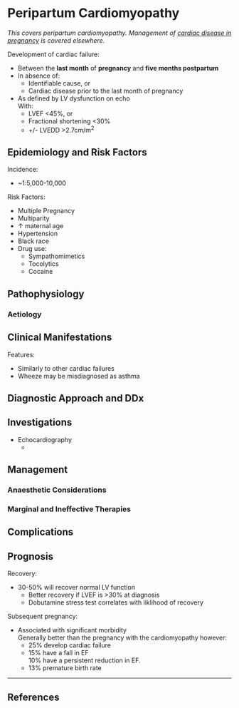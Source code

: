 # Peripartum Cardiomyopathy

*This covers peripartum cardiomyopathy. Management of [cardiac disease in pregnancy](/disease/obs/cardiac.md) is covered elsewhere.*

Development of cardiac failure:

* Between the **last month** of **pregnancy** and **five months postpartum**
* In absence of:
	* Identifiable cause, or
	* Cardiac disease prior to the last month of pregnancy
* As defined by LV dysfunction on echo  
With:
	* LVEF <45%, or
	* Fractional shortening <30%
	* +/- LVEDD >2.7cm/m^2^

## Epidemiology and Risk Factors

Incidence:

* ~1:5,000-10,000

Risk Factors:

* Multiple Pregnancy
* Multiparity
* ↑ maternal age
* Hypertension
* Black race
* Drug use:
	* Sympathomimetics
	* Tocolytics
	* Cocaine

## Pathophysiology

### Aetiology

## Clinical Manifestations

Features:

* Similarly to other cardiac failures
* Wheeze may be misdiagnosed as asthma

## Diagnostic Approach and DDx

## Investigations

* Echocardiography
	* 

## Management

### Anaesthetic Considerations

### Marginal and Ineffective Therapies

## Complications

## Prognosis

Recovery:

* 30-50% will recover normal LV function
	* Better recovery if LVEF is >30% at diagnosis
	* Dobutamine stress test correlates with liklihood of recovery

Subsequent pregnancy:

* Associated with significant morbidity  
Generally better than the pregnancy with the cardiomyopathy however:
	* 25% develop cardiac failure
	* 15% have a fall in EF  
	10% have a persistent reduction in EF.
	* 13% premature birth rate

---

## References
